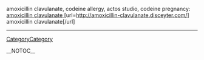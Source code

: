 amoxicillin clavulanate, codeine allergy, actos studio, codeine pregnancy: <a href=' http://amoxicillin-clavulanate.disceyter.com/ '>amoxicillin clavulanate </a> [url=http://amoxicillin-clavulanate.disceyter.com/] amoxicillin clavulanate[/url]
----
[[CategoryCategory]]

__NOTOC__